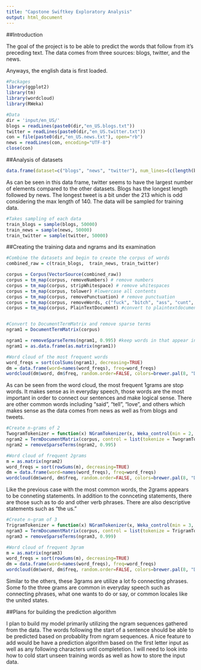 ```yaml
---
title: "Capstone Swiftkey Exploratory Analysis"
output: html_document
---
```


##Introduction

The goal of the project is to be able to predict the words that follow from it's preceding text. The data comes from three sources: blogs, twitter, and the news.

Anyways, the english data is first loaded.

```r
#Packages
library(ggplot2)
library(tm)
library(wordcloud)
library(RWeka)

#Data
dir = 'input/en_US/'
blogs = readLines(paste0(dir,"en_US.blogs.txt"))
twitter = readLines(paste0(dir,"en_US.twitter.txt"))
con = file(paste0(dir,"en_US.news.txt"), open="rb")
news = readLines(con, encoding="UTF-8")
close(con)
```

##Analysis of datasets

```r
data.frame(dataset=c("blogs", "news", "twitter"), num_lines=(c(length(blogs), length(news),length(twitter))), max_length=c(nchar(blogs[which.max(nchar(blogs))]), nchar(news[which.max(nchar(news))]), nchar(twitter[which.max(nchar(twitter))])))
```
As can be seen in this data frame, twitter seems to have the largest number of elements compared to the other datasets. Blogs has the longest length followed by news. The longest tweet is a bit under the 213 which is odd considering the max length of 140. The data will be sampled for training data.

```r
#Takes sampling of each data
train_blogs = sample(blogs, 50000)
train_news = sample(news, 50000)
train_twitter = sample(twitter, 50000)
```

##Creating the training data and ngrams and its examination

```r
#Combine the datasets and begin to create the corpus of words
combined_raw = c(train_blogs,  train_news, train_twitter)

corpus = Corpus(VectorSource(combined_raw))
corpus = tm_map(corpus, removeNumbers) # remove numbers
corpus = tm_map(corpus, stripWhitespace) # remove whitespaces
corpus = tm_map(corpus, tolower) #lowercase all contents
corpus = tm_map(corpus, removePunctuation) # remove punctuation
corpus = tm_map(corpus, removeWords, c("fuck", "bitch", "ass", "cunt", "pussy", "asshole", "douche")) #remove some swears
corpus = tm_map(corpus, PlainTextDocument) #convert to plaintextdocument


#Convert to DocumentTermMatrix and remove sparse terms
ngram1 = DocumentTermMatrix(corpus)

ngram1 = removeSparseTerms(ngram1, 0.995) #keep words in that appear in 99.5%
ngram1 = as.data.frame(as.matrix(ngram1))

#Word cloud of the most frequent words
word_freqs = sort(colSums(ngram1), decreasing=TRUE) 
dm = data.frame(word=names(word_freqs), freq=word_freqs)
wordcloud(dm$word, dm$freq, random.order=FALSE, colors=brewer.pal(8, "Dark2"), max.words=100)
```

As can be seen from the word cloud, the most frequent 1grams are stop words. It makes sense as in everyday speech, those words are the most important in order to connect our sentences and make logical sense. There are other common words including "said", "tell", "love", and others which makes sense as the data comes from news as well as from blogs and tweets.


```r
#Create n-grams of 2
TwogramTokenizer = function(x) NGramTokenizer(x, Weka_control(min = 2, max = 2))
ngram2 = TermDocumentMatrix(corpus, control = list(tokenize = TwogramTokenizer))
ngram2 = removeSparseTerms(ngram2, 0.995)

#Word cloud of frequent 2grams
m = as.matrix(ngram2)
word_freqs = sort(rowSums(m), decreasing=TRUE) 
dm = data.frame(word=names(word_freqs), freq=word_freqs)
wordcloud(dm$word, dm$freq, random.order=FALSE, colors=brewer.pal(8, "Dark2"))
```

Like the previous case with the most common words, the 2grams appears to be conneting statements. In addition to the connceting statements, there are those such as to do and other verb phrases. There are also descriptive statements such as "the us."

```r
#Create n-gram of 3
TrigramTokenizer = function(x) NGramTokenizer(x, Weka_control(min = 3, max = 3))
ngram3 = TermDocumentMatrix(corpus, control = list(tokenize = TrigramTokenizer))
ngram3 = removeSparseTerms(ngram3, 0.999)

#Word cloud of frequent 3gram
m = as.matrix(ngram3)
word_freqs = sort(rowSums(m), decreasing=TRUE) 
dm = data.frame(word=names(word_freqs), freq=word_freqs)
wordcloud(dm$word, dm$freq, random.order=FALSE, colors=brewer.pal(8, "Dark2"))
```

Similar to the others, these 3grams are utilize a lot fo connecting phrases. Some fo the three grams are common in everyday speech such as connecting phrases, what one wants to do or say, or common locales like the united states.

##Plans for building the prediction algorithm

I plan to build my model primarily utilizing the ngram sequences gathered from the data. The words following the start of a sentence should be able to be predicted based on probablity from ngram sequences. A nice feature to add would be have a prediction algorithm based on the first letter input as well as any following characters until completetion. I will need to look into how to cold start unseen training words as well as how to store the input data.